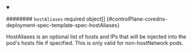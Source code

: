 


<details className="config-field" data-expandable="true" open>
<summary>

######## `hostAliases` <span className="config-field-required" data-required="false">required</span> <span className="config-field-type">object[]</span> <span className="config-field-default"></span> <span className="config-field-enum"></span> {#controlPlane-coredns-deployment-spec-template-spec-hostAliases}

HostAliases is an optional list of hosts and IPs that will be injected into the pod's hosts
file if specified. This is only valid for non-hostNetwork pods.

</summary>

<PartialHostaliasesreference />


</details>
